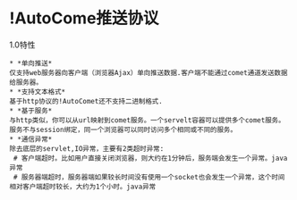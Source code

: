= !AutoCome推送协议 =

1.0特性
 * *单向推送*
 仅支持web服务器向客户端（浏览器Ajax）单向推送数据.客户端不能通过comet通道发送数据给服务器。
 * *支持文本格式*
 基于http协议的!AutoComet还不支持二进制格式.
 * *基于服务*
 与http类似，你可以从url映射到comet服务。一个servelt容器可以提供多个comet服务。服务不与session绑定，同一个浏览器可以同时访问多个相同或不同的服务。
 * *通信异常*
 除去底层的servlet,IO异常，主要有2类超时异常:
  # 客户端超时。比如用户直接关闭浏览器，则大约在1分钟后，服务端会发生一个异常。java异常{{{ClientTimeoutException}}}
  # 服务器端超时，服务器端如果较长时间没有使用一个socket也会发生一个异常，这个时间相对客户端超时较长，大约为1个小时。java异常{{{ServerTimeoutException}}}